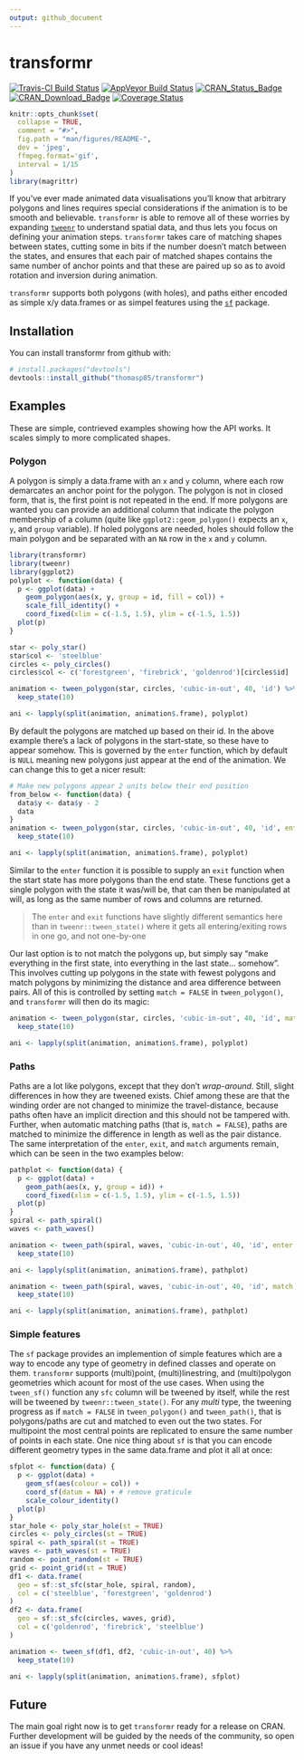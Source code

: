 ```yaml
---
output: github_document
---
```


<!-- README.md is generated from README.Rmd. Please edit that file -->

# transformr

[![Travis-CI Build Status](https://travis-ci.org/thomasp85/transformr.svg?branch=master)](https://travis-ci.org/thomasp85/transformr)
[![AppVeyor Build Status](https://ci.appveyor.com/api/projects/status/github/thomasp85/transformr?branch=master&svg=true)](https://ci.appveyor.com/project/thomasp85/transformr)
[![CRAN_Status_Badge](http://www.r-pkg.org/badges/version-ago/transformr)](http://cran.r-project.org/package=transformr)
[![CRAN_Download_Badge](http://cranlogs.r-pkg.org/badges/grand-total/transformr)](http://cran.r-project.org/package=transformr)
[![Coverage Status](https://img.shields.io/codecov/c/github/thomasp85/transformr/master.svg)](https://codecov.io/github/thomasp85/transformr?branch=master)

```r
knitr::opts_chunk$set(
  collapse = TRUE,
  comment = "#>",
  fig.path = "man/figures/README-",
  dev = 'jpeg',
  ffmpeg.format='gif',
  interval = 1/15
)
library(magrittr)
```

If you've ever made animated data visualisations you'll know that arbitrary 
polygons and lines requires special considerations if the animation is to be 
smooth and believable. `transformr` is able to remove all of these worries by
expanding [`tweenr`](https://github.com/thomasp85/tweenr) to understand spatial
data, and thus lets you focus on defining your animation steps. `transformr` 
takes care of matching shapes between states, cutting some in bits if the number
doesn't match between the states, and ensures that each pair of matched shapes
contains the same number of anchor points and that these are paired up so as to
avoid rotation and inversion during animation.

`transformr` supports both polygons (with holes), and paths either encoded as 
simple x/y data.frames or as simpel features using the 
[`sf`](https://github.com/r-spatial/sf) package.

## Installation

You can install transformr from github with:

```r
# install.packages("devtools")
devtools::install_github("thomasp85/transformr")
```

## Examples
These are simple, contrieved examples showing how the API works. It scales 
simply to more complicated shapes.

### Polygon
A polygon is simply a data.frame with an `x` and `y` column, where each row
demarcates an anchor point for the polygon. The polygon is not in closed form, 
that is, the first point is not repeated in the end. If more polygons are wanted
you can provide an additional column that indicate the polygon membership of a
column (quite like `ggplot2::geom_polygon()` expects an `x`, `y`, and `group` 
variable). If holed polygons are needed, holes should follow the main polygon 
and be separated with an `NA` row in the `x` and `y` column.

```r
library(transformr)
library(tweenr)
library(ggplot2)
polyplot <- function(data) {
  p <- ggplot(data) + 
    geom_polygon(aes(x, y, group = id, fill = col)) +
    scale_fill_identity() +
    coord_fixed(xlim = c(-1.5, 1.5), ylim = c(-1.5, 1.5))
  plot(p)
}

star <- poly_star()
star$col <- 'steelblue'
circles <- poly_circles()
circles$col <- c('forestgreen', 'firebrick', 'goldenrod')[circles$id]

animation <- tween_polygon(star, circles, 'cubic-in-out', 40, 'id') %>% 
  keep_state(10)

ani <- lapply(split(animation, animation$.frame), polyplot)
```

By default the polygons are matched up based on their id. In the above example
there's a lack of polygons in the start-state, so these have to appear somehow.
This is governed by the `enter` function, which by default is `NULL` meaning new
polygons just appear at the end of the animation. We can change this to get a
nicer result:

```r
# Make new polygons appear 2 units below their end position
from_below <- function(data) {
  data$y <- data$y - 2
  data
}
animation <- tween_polygon(star, circles, 'cubic-in-out', 40, 'id', enter = from_below) %>% 
  keep_state(10)

ani <- lapply(split(animation, animation$.frame), polyplot)
```

Similar to the `enter` function it is possible to supply an `exit` function when
the start state has more polygons than the end state. These functions get a 
single polygon with the state it was/will be, that can then be manipulated at 
will, as long as the same number of rows and columns are returned.

> The `enter` and `exit` functions have slightly different semantics here than
in `tweenr::tween_state()` where it gets all entering/exiting rows in one go, 
and not one-by-one

Our last option is to not match the polygons up, but simply say "make everything
in the first state, into everything in the last state... somehow". This involves
cutting up polygons in the state with fewest polygons and match polygons by
minimizing the distance and area difference between pairs. All of this is 
controlled by setting `match = FALSE` in `tween_polygon()`, and `transformr` 
will then do its magic:

```r
animation <- tween_polygon(star, circles, 'cubic-in-out', 40, 'id', match = FALSE) %>% 
  keep_state(10)

ani <- lapply(split(animation, animation$.frame), polyplot)
```

### Paths
Paths are a lot like polygons, except that they don't *wrap-around*. Still, 
slight differences in how they are tweened exists. Chief among these are that 
the winding order are not changed to minimize the travel-distance, because paths
often have an implicit direction and this should not be tampered with. Further,
when automatic matching paths (that is, `match = FALSE`), paths are matched to 
minimize the difference in length as well as the pair distance. The same 
interpretation of the `enter`, `exit`, and `match` arguments remain, which can 
be seen in the two examples below:

```r
pathplot <- function(data) {
  p <- ggplot(data) + 
    geom_path(aes(x, y, group = id)) +
    coord_fixed(xlim = c(-1.5, 1.5), ylim = c(-1.5, 1.5))
  plot(p)
}
spiral <- path_spiral()
waves <- path_waves()

animation <- tween_path(spiral, waves, 'cubic-in-out', 40, 'id', enter = from_below) %>% 
  keep_state(10)

ani <- lapply(split(animation, animation$.frame), pathplot)
```

```r
animation <- tween_path(spiral, waves, 'cubic-in-out', 40, 'id', match = FALSE) %>% 
  keep_state(10)

ani <- lapply(split(animation, animation$.frame), pathplot)
```

### Simple features
The `sf` package provides an implemention of simple features which are a way to
encode any type of geometry in defined classes and operate on them. `transformr`
supports (multi)point, (multi)linestring, and (multi)polygon geometries which
acount for most of the use cases. When using the `tween_sf()` function any
`sfc` column will be tweened by itself, while the rest will be tweened by 
`tweenr::tween_state()`. For any *multi* type, the tweening progress as if
`match = FALSE` in `tween_polygon()` and `tween_path()`, that is polygons/paths 
are cut and matched to even out the two states. For multipoint the most central
points are replicated to ensure the same number of points in each state. One
nice thing about `sf` is that you can encode different geometry types in the 
same data.frame and plot it all at once:

```r
sfplot <- function(data) {
  p <- ggplot(data) + 
    geom_sf(aes(colour = col)) + 
    coord_sf(datum = NA) + # remove graticule
    scale_colour_identity()
  plot(p)
}
star_hole <- poly_star_hole(st = TRUE)
circles <- poly_circles(st = TRUE)
spiral <- path_spiral(st = TRUE)
waves <- path_waves(st = TRUE)
random <- point_random(st = TRUE)
grid <- point_grid(st = TRUE)
df1 <- data.frame(
  geo = sf::st_sfc(star_hole, spiral, random),
  col = c('steelblue', 'forestgreen', 'goldenrod')
)
df2 <- data.frame(
  geo = sf::st_sfc(circles, waves, grid),
  col = c('goldenrod', 'firebrick', 'steelblue')
)

animation <- tween_sf(df1, df2, 'cubic-in-out', 40) %>% 
  keep_state(10)

ani <- lapply(split(animation, animation$.frame), sfplot)
```

## Future
The main goal right now is to get `transformr` ready for a release on CRAN. 
Further development will be guided by the needs of the community, so open an
issue if you have any unmet needs or cool ideas!
